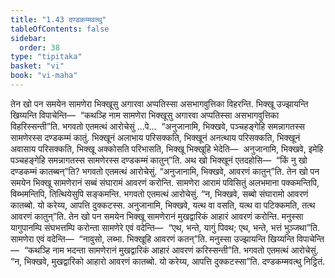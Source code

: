 ```yaml
---
title: "1.43 दण्डकम्मवत्थु"
tableOfContents: false
sidebar:
  order: 38
type: "tipitaka"
basket: "vi"
book: "vi-maha"
---
```



<DynamicBreadcrumb />

<Division number="107" book="vi-maha">

<Paragraph number="474" book="vi-maha">
तेन खो पन समयेन सामणेरा भिक्खूसु अगारवा अप्पतिस्सा असभागवुत्तिका विहरन्ति. भिक्खू उज्झायन्ति खिय्यन्ति विपाचेन्ति—  “कथञ्हि नाम सामणेरा भिक्खूसु अगारवा अप्पतिस्सा असभागवुत्तिका विहरिस्सन्ती”ति. भगवतो एतमत्थं आरोचेसुं …पे…  “अनुजानामि, भिक्खवे, पञ्चहङ्गेहि समन्नागतस्स सामणेरस्स दण्डकम्मं कातुं. भिक्खूनं अलाभाय परिसक्कति, भिक्खूनं अनत्थाय परिसक्कति, भिक्खूनं अवासाय परिसक्कति, भिक्खू अक्कोसति परिभासति, भिक्खू भिक्खूहि भेदेति—  अनुजानामि, भिक्खवे, इमेहि पञ्चहङ्गेहि समन्नागतस्स सामणेरस्स दण्डकम्मं कातुन्”ति.
</Paragraph>

<Paragraph number="475" book="vi-maha">
अथ खो भिक्खूनं एतदहोसि—  “किं नु खो दण्डकम्मं कातब्बन्”ति? भगवतो एतमत्थं आरोचेसुं. “अनुजानामि, भिक्खवे, आवरणं कातुन्”ति.
</Paragraph>

<Paragraph number="476" book="vi-maha">
तेन खो पन समयेन भिक्खू सामणेरानं सब्बं संघारामं आवरणं करोन्ति. सामणेरा आरामं पविसितुं अलभमाना पक्कमन्तिपि, विब्भमन्तिपि, तित्थियेसुपि सङ्कमन्ति. भगवतो एतमत्थं आरोचेसुं. “न, भिक्खवे, सब्बो संघारामो आवरणं कातब्बो. यो करेय्य, आपत्ति दुक्कटस्स. अनुजानामि, भिक्खवे, यत्थ वा वसति, यत्थ वा पटिक्कमति, तत्थ आवरणं कातुन्”ति.
</Paragraph>

<Paragraph number="477" book="vi-maha">
तेन खो पन समयेन भिक्खू सामणेरानं मुखद्वारिकं आहारं आवरणं करोन्ति. मनुस्सा यागुपानम्पि संघभत्तम्पि करोन्ता सामणेरे एवं वदेन्ति—  “एथ, भन्ते, यागुं पिवथ; एथ, भन्ते, भत्तं भुञ्जथा”ति. सामणेरा एवं वदेन्ति—  “नावुसो, लब्भा. भिक्खूहि आवरणं कतन्”ति. मनुस्सा उज्झायन्ति खिय्यन्ति विपाचेन्ति—  “कथञ्हि नाम भदन्ता सामणेरानं मुखद्वारिकं आहारं आवरणं करिस्सन्ती”ति. भगवतो एतमत्थं आरोचेसुं. “न, भिक्खवे, मुखद्वारिको आहारो आवरणं कातब्बो. यो करेय्य, आपत्ति दुक्कटस्सा”ति.

</Paragraph>
</Division>

<Paragraph number="478" type="center" book="vi-maha">
दण्डकम्मवत्थु निट्ठितं.
</Paragraph>